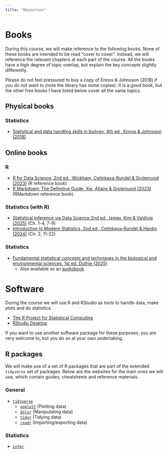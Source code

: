 ```yaml
---
title: "Resources"
---
```


# Books

During this course, we will make reference to the following books. None of these books are intended to be read "cover to cover". Instead, we will reference the relevant chapters at each part of the course. All the books have a high degree of topic overlap, but explain the key concepts slightly differently.

Please do not feel pressured to buy a copy of Ennos & Johnsson (2018) if you do not want to (note the library has some copies). It is a good book, but the other free books I have listed below cover all the same topics.

## Physical books

### Statistics

- [Statistical and data handling skills in biology, 4th ed., Ennos & Johnsson (2018)](https://lubcat.lub.lu.se/cgi-bin/koha/opac-detail.pl?biblionumber=5164304){target="_blank"}

## Online books

### R
- [R for Data Science, 2nd ed., Wickham, Çetinkaya-Rundel & Grolemund (2023)](https://r4ds.hadley.nz/){target="_blank"} (R reference book)
- [R Markdown: The Definitive Guide, Xie, Allaire & Grolemund (2023)](https://bookdown.org/yihui/rmarkdown/){target="_blank"} (RMarkdown reference book)

### Statistics (with R)
- [Statistical Inference via Data Science 2nd ed., Ismay, Kim & Valdivia (2025)](https://moderndive.com/v2/){target="_blank"} (Ch. 1-4, 7-9)
- [Introduction to Modern Statistics, 2nd ed,. Çetinkaya-Rundel & Hardin (2024)](https://openintro-ims.netlify.app/){target="_blank"} (Ch. 2, 11-22)

### Statistics
- [Fundamental statistical concepts and techniques in the biological and environmental sciences, 1st ed. Duthie (2025)](https://bradduthie.github.io/stats/){target="_blank"}
  - Also available as an [audiobook](https://bradduthie.github.io/audiobook.html){target="_blank"}

# Software

During the course we will use R and RStudio as tools to handle data, make plots and do statistics.

- [The R Project for Statistical Computing](https://www.r-project.org/){target="_blank"}
- [RStudio Desktop](https://posit.co/download/rstudio-desktop/){target="_blank"}

If you want to use another software package for these purposes, you are very welcome to, but you do so at your own undertaking.

## R packages

We will make use of a set of R packages that are part of the extended `tidyverse` set of packages. Below are the websites for the main ones we will use, which contain guides, cheatsheets and reference materials.

### General

- [`tidyverse`](https://www.tidyverse.org/){target="_blank"}
  - [`ggplot2`](https://ggplot2.tidyverse.org/){target="_blank"} (Plotting data)
  - [`dplyr`](https://dplyr.tidyverse.org/){target="_blank"} (Manipulating data)
  - [`tidyr`](https://tidyr.tidyverse.org/){target="_blank"} (Tidying data)
  - [`readr`](https://readr.tidyverse.org/){target="_blank"} (Importing/exporting data)

### Statistics

- [`infer`](https://infer.tidymodels.org/){target="_blank"}